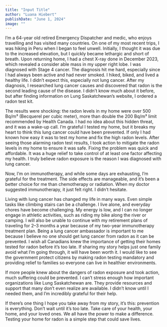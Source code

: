 ```yaml
---
title: "Input Title"
author: "Luana Hiebert"
publishDate: "June 1, 2024"
image: ""
---
```


I’m a 64-year old retired Emergency Dispatcher and medic, who enjoys travelling and has visited many countries. On one of my most recent trips, I was hiking in Peru when I began to feel unwell. Initially, I thought it was due to the increased elevation, but I quickly became lethargic and short of breath. Upon returning home, I had a chest X-ray done in December 2023, which revealed a consider able mass in my upper right lobe. I was diagnosed with Stage 4 cancer. The diagnosis hit me hard, especially since I had always been active and had never smoked. I hiked, biked, and lived a healthy life. I didn’t expect this, especially not lung cancer. After my diagnosis, I researched lung cancer causes and discovered that radon is the second leading cause of the disease. I didn’t know much about it before, but after finding information on Lung Saskatchewan’s website, I ordered a radon test kit.

The results were shocking: the radon levels in my home were over 500 Bq/m³ (Becquerel per cubic meter), more than double the 200 Bq/m³ limit recommended by Health Canada. I had no idea about this hidden threat, and it was a wake-up call. I’m grateful I tested my home, but it breaks my heart to think this lung cancer could have been prevented. If only I had known how easy it was to test my home and fix the high radon levels. After seeing those alarming radon test results, I took action to mitigate the radon levels in my home to ensure it was safe. Fixing the problem was quick and affordable. It was a huge relief to take control of at least one factor affecting my health. I truly believe radon exposure is the reason I was diagnosed with lung cancer.

Now, I’m on immunotherapy, and while some days are exhausting, I’m grateful for the treatment. The side effects are manageable, and it’s been a better choice for me than chemotherapy or radiation. When my doctor suggested immunotherapy, it just felt right. I didn’t hesitate.

Living with lung cancer has changed my life in many ways. Even simple tasks like climbing stairs can be a challenge. I live alone, and everyday chores have become challenging. My energy is low, and I can no longer engage in athletic activities, such as riding my bike along the river or camping. I will also be unable to continue with my retirement plans of traveling for 2–3 months a year because of my two-year immunotherapy treatment plan. Being a lung cancer ambassador is important to me because I believe no one should get lung cancer from radon as it can be prevented. I wish all Canadians knew the importance of getting their homes tested for radon before it’s too late. If sharing my story helps just one family avoid what I’m going through, it will have been worth it. I would like to see the government protect citizens by making radon testing mandatory and providing relief to families so everyone can live in healthier environments.

If more people knew about the dangers of radon exposure and took action, much suffering could be prevented. I can’t stress enough how important organizations like Lung Saskatchewan are. They provide resources and support that many don’t even realize are available. I didn’t know until I needed them, and I’m incredibly grateful for their help.

If there’s one thing I hope you take away from my story, it’s this: prevention is everything. Don’t wait until it’s too late. Take care of your health, your home, and your loved ones. We all have the power to make a difference. Testing your home for radon is a simple step that could save lives.

